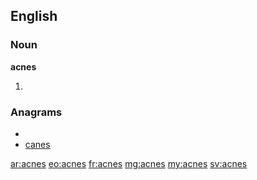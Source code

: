 ==English==
===Noun===
'''acnes'''
#{{plural of|[[acne]]}}

===Anagrams===
* {{alphagram|acens}}
* [[canes#English|canes]]

[[ar:acnes]]
[[eo:acnes]]
[[fr:acnes]]
[[mg:acnes]]
[[my:acnes]]
[[sv:acnes]]
